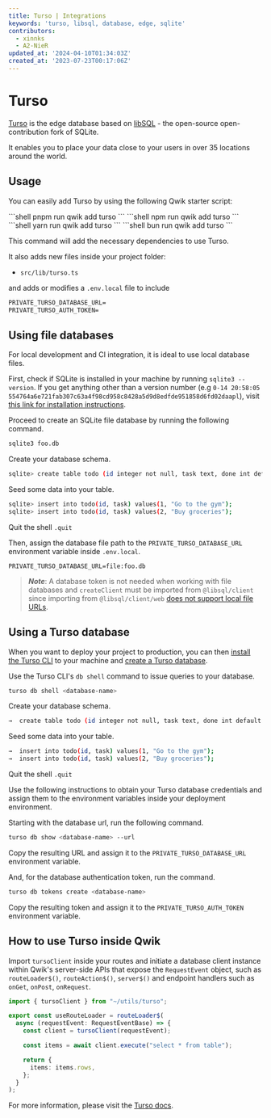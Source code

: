 ```yaml
---
title: Turso | Integrations
keywords: 'turso, libsql, database, edge, sqlite'
contributors:
  - xinnks
  - A2-NieR
updated_at: '2024-04-10T01:34:03Z'
created_at: '2023-07-23T00:17:06Z'
---
```



# Turso

[Turso] is the edge database based on [libSQL] - the open-source
open-contribution fork of SQLite.

It enables you to place your data close to your users in over 35 locations
around the world.

## Usage

You can easily add Turso by using the following Qwik starter script:


<PackageManagerTabs>
<span q:slot="pnpm">
```shell
pnpm run qwik add turso
```
</span>
<span q:slot="npm">
```shell
npm run qwik add turso
```
</span>
<span q:slot="yarn">
```shell
yarn run qwik add turso
```
</span>
<span q:slot="bun">
```shell
bun run qwik add turso
```
</span>
</PackageManagerTabs>

This command will add the necessary dependencies to use Turso.

It also adds new files inside your project folder:

- `src/lib/turso.ts`

and adds or modifies a `.env.local` file to include

```txt title=".env.local"
PRIVATE_TURSO_DATABASE_URL=
PRIVATE_TURSO_AUTH_TOKEN=
```

## Using file databases

For local development and CI integration, it is ideal to use local database files.

First, check if SQLite is installed in your machine by running `sqlite3
--version`. If you get anything other than a version number (e.g `0-14 20:58:05
554764a6e721fab307c63a4f98cd958c8428a5d9d8edfde951858d6fd02daapl`), visit [this
link for installation instructions].

Proceed to create an SQLite file database by running the following command.

```sh
sqlite3 foo.db
```

Create your database schema.

```sh
sqlite> create table todo (id integer not null, task text, done int default 0);
```

Seed some data into your table.

```sh
sqlite> insert into todo(id, task) values(1, "Go to the gym");
sqlite> insert into todo(id, task) values(2, "Buy groceries");
```

Quit the shell `.quit`

Then, assign the database file path to the `PRIVATE_TURSO_DATABASE_URL` environment variable
inside `.env.local`.

```
PRIVATE_TURSO_DATABASE_URL=file:foo.db
```

> ***Note***: A database token is not needed when working with file databases and `createClient` must be imported from `@libsql/client` since importing from `@libsql/client/web` [does not support local file URLs](https://docs.turso.tech/sdk/ts/reference#local-development).

## Using a Turso database

When you want to deploy your project to production, you can then [install the
Turso CLI] to your machine and [create a Turso database].

Use the Turso CLI's `db shell` command to issue queries to your database.

```sh
turso db shell <database-name>
```

Create your database schema.

```sh
→  create table todo (id integer not null, task text, done int default 0);
```

Seed some data into your table.

```sh
→  insert into todo(id, task) values(1, "Go to the gym");
→  insert into todo(id, task) values(2, "Buy groceries");
```

Quit the shell `.quit`

Use the following instructions to obtain your Turso database credentials and
assign them to the environment variables inside your deployment environment.

Starting with the database url, run the following command.

```sh
turso db show <database-name> --url
```

Copy the resulting URL and assign it to the `PRIVATE_TURSO_DATABASE_URL` environment variable.

And, for the database authentication token, run the command.

```sh
turso db tokens create <database-name>
```

Copy the resulting token and assign it to the `PRIVATE_TURSO_AUTH_TOKEN` environment
variable.

## How to use Turso inside Qwik

Import `tursoClient` inside your routes and initiate a database client instance
within Qwik's server-side APIs that expose the `RequestEvent` object, such as
`routeLoader$()`, `routeAction$()`, `server$()` and endpoint handlers such as
`onGet`, `onPost`, `onRequest`.

```ts
import { tursoClient } from "~/utils/turso";

export const useRouteLoader = routeLoader$(
  async (requestEvent: RequestEventBase) => {
    const client = tursoClient(requestEvent);

    const items = await client.execute("select * from table");

    return {
      items: items.rows,
    };
  }
);
```

For more information, please visit the [Turso docs].

[Turso]: https://turso.tech
[libSQL]: https://turso.tech/libsql
[this link for installation instructions]: https://sqlite.org/download.html
[install the Turso CLI]:
    https://docs.turso.tech/reference/turso-cli#installation
[create a Turso database]:
    https://docs.turso.tech/quickstart
[Turso docs]: https://docs.turso.tech
